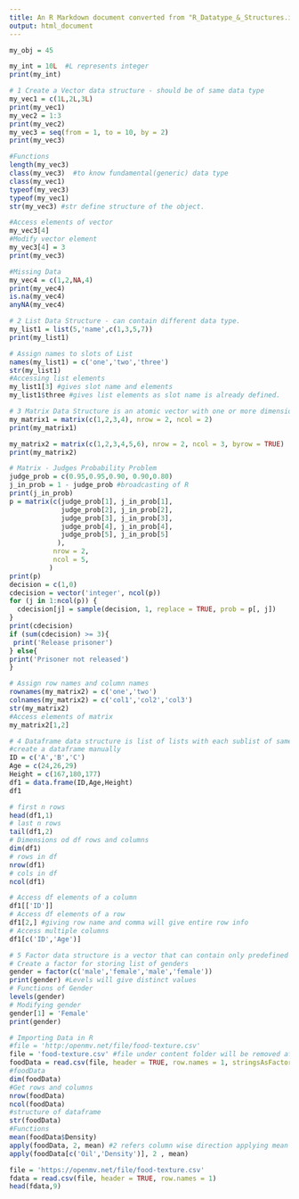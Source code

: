 ---
title: An R Markdown document converted from "R_Datatype_&_Structures.ipynb"
output: html_document
---

```{r}
my_obj = 45
```

```{r}
my_int = 10L  #L represents integer
print(my_int)
```

```{r}
# 1 Create a Vector data structure - should be of same data type
my_vec1 = c(1L,2L,3L)
print(my_vec1)
my_vec2 = 1:3
print(my_vec2)
my_vec3 = seq(from = 1, to = 10, by = 2)
print(my_vec3)
```

```{r}
#Functions
length(my_vec3)
class(my_vec3)  #to know fundamental(generic) data type
class(my_vec1)
typeof(my_vec3)
typeof(my_vec1)
str(my_vec3) #str define structure of the object.
```

```{r}
#Access elements of vector
my_vec3[4]
#Modify vector element
my_vec3[4] = 3
print(my_vec3)
```

```{r}
#Missing Data
my_vec4 = c(1,2,NA,4)
print(my_vec4)
is.na(my_vec4)
anyNA(my_vec4)
```

```{r}
# 2 List Data Structure - can contain different data type.
my_list1 = list(5,'name',c(1,3,5,7))
print(my_list1)
```

```{r}
# Assign names to slots of List
names(my_list1) = c('one','two','three')
str(my_list1)
#Accessing list elements
my_list1[3] #gives slot name and elements
my_list1$three #gives list elements as slot name is already defined.
```

```{r}
# 3 Matrix Data Structure is an atomic vector with one or more dimensions.
my_matrix1 = matrix(c(1,2,3,4), nrow = 2, ncol = 2)
print(my_matrix1)

my_matrix2 = matrix(c(1,2,3,4,5,6), nrow = 2, ncol = 3, byrow = TRUE)
print(my_matrix2)

# Matrix - Judges Probability Problem
judge_prob = c(0.95,0.95,0.90, 0.90,0.80)
j_in_prob = 1 - judge_prob #broadcasting of R
print(j_in_prob)
p = matrix(c(judge_prob[1], j_in_prob[1],
             judge_prob[2], j_in_prob[2],
             judge_prob[3], j_in_prob[3],
             judge_prob[4], j_in_prob[4],
             judge_prob[5], j_in_prob[5]
            ),
           nrow = 2,
           ncol = 5,
          )
print(p)
decision = c(1,0)
cdecision = vector('integer', ncol(p))
for (j in 1:ncol(p)) {
  cdecision[j] = sample(decision, 1, replace = TRUE, prob = p[, j])
}
print(cdecision)
if (sum(cdecision) >= 3){
 print('Release prisoner')
} else{
print('Prisoner not released')
}
```

```{r}
# Assign row names and column names
rownames(my_matrix2) = c('one','two')
colnames(my_matrix2) = c('col1','col2','col3')
str(my_matrix2)
#Access elements of matrix
my_matrix2[1,2]
```

```{r}
# 4 Dataframe data structure is list of lists with each sublist of same length.It is like a rectangular list.
#create a dataframe manually
ID = c('A','B','C')
Age = c(24,26,29)
Height = c(167,180,177)
df1 = data.frame(ID,Age,Height)
df1
```

```{r}
# first n rows
head(df1,1)
# last n rows
tail(df1,2)
# Dimensions od df rows and columns
dim(df1)
# rows in df
nrow(df1)
# cols in df
ncol(df1)
```

```{r}
# Access df elements of a column
df1[['ID']]
# Access df elements of a row
df1[2,] #giving row name and comma will give entire row info
# Access multiple columns
df1[c('ID','Age')]
```

```{r}
# 5 Factor data structure is a vector that can contain only predefined values, and is used to store categorical data
# Create a factor for storing list of genders
gender = factor(c('male','female','male','female'))
print(gender) #Levels will give distinct values
# Functions of Gender
levels(gender)
# Modifying gender
gender[1] = 'Female'
print(gender)
```

```{r}
# Importing Data in R
#file = 'http:/openmv.net/file/food-texture.csv'
file = 'food-texture.csv' #file under content folder will be removed after session ends which is drawback in colab
foodData = read.csv(file, header = TRUE, row.names = 1, stringsAsFactors = FALSE)
#foodData
dim(foodData)
#Get rows and columns
nrow(foodData)
ncol(foodData)
#structure of dataframe
str(foodData)
#Functions
mean(foodData$Density)
apply(foodData, 2, mean) #2 refers column wise direction applying mean to all columns and 1 referes to row wise direction
apply(foodData[c('Oil','Density')], 2 , mean) 
```

```{r}
file = 'https://openmv.net/file/food-texture.csv'
fdata = read.csv(file, header = TRUE, row.names = 1)
head(fdata,9)
```

